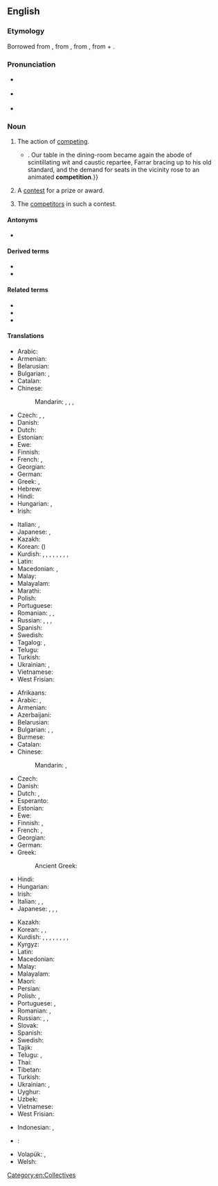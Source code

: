 {{also|compétition}}
==English==
{{slim-wikipedia}}

===Etymology===
Borrowed from {{bor|en|fr|compétition}}, from {{der|en|LL.|competitio|competītiō, competītiōnem}}, from {{der|en|la|competō}}, from {{m|la|con-}} + {{m|la|petō}}.

===Pronunciation===
* {{a|RP}} {{IPA|/ˌkɒmpəˈtɪʃən/|lang=en}}
* {{a|GenAm}} {{IPA|/ˌkɑːmpəˈtɪʃən/|lang=en}}
* {{audio|en-us-competition.ogg|Audio (US)|lang=en}}

===Noun===
{{en-noun|~}}

# {{lb|en|uncountable}} The action of [[compete|competing]].
#: {{ux|en|The '''competition''' for this job is strong.}}
#* {{quote-book|year=1898|author={{w|Winston Churchill (novelist)|Winston Churchill}}
|title={{w|The Celebrity}}|chapter=8
|passage=The humor of my proposition appealed more strongly to Miss Trevor than I had looked for, and from that time forward she became her old self again;{{...}}. Our table in the dining-room became again the abode of scintillating wit and caustic repartee, Farrar bracing up to his old standard, and the demand for seats in the vicinity rose to an animated '''competition'''.}}
# {{lb|en|countable}} A [[contest]] for a prize or award.
#: {{ux|en|The newspaper is featuring a '''competition''' to win a car.}}
# {{lb|en|uncountable|collectively}} The [[competitor]]s in such a contest.
#: {{ux|en|The new stain remover was ten times more effective than the '''competition'''.}}

====Antonyms====
* {{sense|action of competing}} {{l|en|cooperation}}

====Derived terms====
* {{l|en|competitioner}}
* {{l|en|economic competition}}

====Related terms====
* {{l|en|competitive}}
* {{l|en|compete}}
* {{l|en|competent}}

====Translations====
{{trans-top|action of competing}}
* Arabic: {{t|ar|مُنَافَسَة|f}}
* Armenian: {{t+|hy|մրցակցություն}}
* Belarusian: {{t|be|канкурэ́нцыя|f}}
* Bulgarian: {{t+|bg|съпе́рничество|n}}, {{t+|bg|конкуре́нция|f}}
* Catalan: {{t+|ca|competència|f}}
* Chinese:
*: Mandarin: {{t+|cmn|比賽|sc=Hani}}, {{t+|cmn|比赛|tr=bǐsài|sc=Hani}}, {{t+|cmn|競爭|sc=Hani}}, {{t+|cmn|竞争|tr=jìngzhēng|sc=Hani}}
* Czech: {{t|cs|soupeření}}, {{t|cs|konkurování}}, {{t|cs|konkurence}}
* Danish: {{t+|da|konkurrence|c}}
* Dutch: {{t+|nl|concurrentie|f}}
* Estonian: {{t|et|võistlus}}
* Ewe: {{t|ee|ɖikeke}}
* Finnish: {{t+|fi|kilpailu}}
* French: {{t+|fr|compétition|f}}, {{t+|fr|concurrence|f}}
* Georgian: {{t|ka|შეჯიბრება|sc=Geor}}
* German: {{t+|de|Konkurrenz|f}}
* Greek: {{t+|el|ανταγωνισμός|m|sc=Grek}}, {{qualifier|athletics}} {{t+|el|συναγωνισμός|m|sc=Grek}}
* Hebrew: {{t+|he|תַּחֲרוּת|f|tr=takharút|sc=Hebr}}
* Hindi: {{qualifier|rivalry}} {{t+|hi|प्रतिस्पर्धा|f}}
* Hungarian: {{t+|hu|verseny}}, {{t+|hu|versengés}}
* Irish: {{t|ga|iomaidh|f}}
{{trans-mid}}
* Italian: {{t+|it|competizione|f}}, {{t+|it|concorrenza|f}}
* Japanese: {{t+|ja|競争|tr=きょうそう, kyōsō|sc=Jpan}}, {{t|ja|コンペ|tr=konpe|sc=Jpan}}
* Kazakh: {{t+|kk|жарыс}}
* Korean: {{t+|ko|경쟁}} ({{t+|ko|競爭}})
* Kurdish: {{t+|ku|pêşbazî}}, {{t+|ku|pêşbirk}}, {{t+|ku|berêkane}}, {{t+|ku|misabiqe}}, {{t+|ku|hevrikî}}, {{t+|ku|hawirkan}}, {{t+|ku|riberiz}}, {{t+|ku|sîbaq}}, {{t+|ku|reqabet}}
* Latin: {{t|la|certāmen|n}}
* Macedonian: {{t|mk|натпревар|m|sc=Cyrl}}, {{t|mk|конкуренција|f|sc=Cyrl}}
* Malay: {{t|ms|persaingan}}
* Malayalam: {{t+|ml|മത്സരം|sc=Mlym}}
* Marathi: {{t|mr|स्पर्धा|f|tr=spardhā}}
* Polish: {{t+|pl|rywalizacja|f}}
* Portuguese: {{t+|pt|competição|f}}
* Romanian: {{t+|ro|competiție}}, {{t+|ro|concurență|f}}, {{t+|ro|concurs|n}}
* Russian: {{t+|ru|соревнова́ние|n}}, {{t+|ru|состяза́ние|n}}, {{t+|ru|конкуре́нция|f}} {{qualifier|eg. business}}, {{t+|ru|сопе́рничество|n}} {{qualifier|rivalry}}
* Spanish: {{t+|es|competición|f}}
* Swedish: {{t+|sv|konkurrens|c}}
* Tagalog: {{t|tl|tagisan}}, {{t|tl|pakikitagis}}
* Telugu: {{t+|te|పోటీ|sc=Telu}}
* Turkish: {{t+|tr|rekabet}}
* Ukrainian: {{t|uk|конкуре́нція|f}}, {{t|uk|змага́ння|n}}
* Vietnamese: {{t+|vi|cạnh tranh|alt=sự cạnh tranh}}
* West Frisian: {{t|fy|kompetysje|c}}
{{trans-bottom}}

{{trans-top|contest for a prize or award}}
* Afrikaans: {{t|af|kompetisie}}
* Arabic: {{t|ar|مُنَافَسَة|f}}, {{t|ar|مُسَابَقَة|f}}
* Armenian: {{t+|hy|մրցույթ}}
* Azerbaijani: {{t+|az|müsabiqə}}
* Belarusian: {{t|be|спабо́рніцтва|n}}
* Bulgarian: {{t+|bg|състеза́ние|n}}, {{t+|bg|съревнова́ние|n}}, {{t+|bg|надпревара|f}}
* Burmese: {{t+|my|ပြိုင်ပွဲ}}
* Catalan: {{t+|ca|competició|f}}
* Chinese:
*: Mandarin: {{t+|cmn|比賽|sc=Hani}}, {{t+|cmn|比赛|tr=bǐsài|sc=Hani}}
* Czech: {{t+|cs|soutěž|f}}
* Danish: {{t+|da|konkurrence|c}}
* Dutch: {{t+|nl|competitie|f}}, {{t+|nl|toernooi|n}}
* Esperanto: {{t|eo|konkurso}}
* Estonian: {{t|et|võistlus}}
* Ewe: {{t|ee|ɖikeke}}
* Finnish: {{t+|fi|kilpailu}}, {{t+|fi|kisa}}
* French: {{t+|fr|concours|m}}, {{t+|fr|compétition|f}}
* Georgian: {{t|ka|შეჯიბრი|sc=Cyrl}}
* German: {{t+|de|Wettbewerb|m}}
* Greek: {{t+|el|διαγωνισμός|m}}
*: Ancient Greek: {{t|grc|ἀγών|m}}
* Hindi: {{t+|hi|प्रतियोगिता|f}}
* Hungarian: {{t+|hu|verseny}}
* Irish: {{t|ga|iomaidh|f}}
* Italian: {{t+|it|concorso|m}}, {{t+|it|competizione|f}}, {{t+|it|gara|f}}
* Japanese: {{t+|ja|大会|tr=たいかい, taikai|sc=Jpan}}, {{t|ja|コンペ|tr=konpe|sc=Jpan}}, {{t|ja|コンクール|tr=konkūru|sc=Jpan}}, {{t|ja|コンテスト|tr=kontesuto|sc=Jpan}}
{{trans-mid}}
* Kazakh: {{t+|kk|жарыс}}
* Korean: {{t+|ko|경기}}, {{t|ko|경쟁 시험}}, {{t|ko|경진 대회}}
* Kurdish: {{t+|ku|pêşbazî}}, {{t+|ku|pêşbirk}}, {{t+|ku|berêkane}}, {{t+|ku|misabiqe}}, {{t+|ku|hevrikî}}, {{t+|ku|hawirkan}}, {{t+|ku|riberiz}}, {{t+|ku|sîbaq}}, {{t+|ku|reqabet}}
* Kyrgyz: {{t+|ky|мелдеш}}
* Latin: {{t|la|certāmen|n}}
* Macedonian: {{t|mk|наптревар|m|sc=Cyrl}}
* Malay: {{t|ms|pertandingan}}
* Malayalam: {{t+|ml|മത്സരം|sc=Mlym}}
* Maori: {{t|mi|tauwhāinga}}
* Persian: {{t+|fa|مسابقه|tr=mosâbeqe}}
* Polish: {{t+|pl|konkurs|m}}, {{t+|pl|zawody}}
* Portuguese: {{t+|pt|concurso|m}}, {{t+|pt|competição|f}}
* Romanian: {{t+|ro|concurs|n}}, {{t+|ro|competiție|f}}
* Russian: {{t+|ru|соревнова́ние|n}}, {{t+|ru|состяза́ние|n}}, {{t+|ru|ко́нкурс|m}}
* Slovak: {{t|sk|súťaž|f}}
* Spanish: {{t+|es|competencia|f}}
* Swedish: {{t+|sv|tävling|c}}
* Tajik: {{t|tg|мусобиқа}}
* Telugu: {{t+|te|పందెము|sc=Telu}}, {{t+|te|పోటీ|sc=Telu}}
* Thai: {{t+|th|การแข่ง}}
* Tibetan: {{t|bo|འགྲན་བསྡུར}}
* Turkish: {{t+|tr|müsabaka}}
* Ukrainian: {{t|uk|змага́ння|n}}, {{t|uk|ко́нкурс|m}}
* Uyghur: {{t|ug|مۇسابىقە}}
* Uzbek: {{t+|uz|musobaqa}}
* Vietnamese: {{t+|vi|cuộc thi}}
* West Frisian: {{t|fy|kompetysje|c}}
{{trans-bottom}}

<!--Please remove this section once all of the translations below have been moved into the tables above.-->
{{checktrans-top}}
* Indonesian: {{t+check|id|kompetisi}}, {{t+check|id|tanding|alt=pertandingan}}
* {{ttbc|ia}}: {{t-check|ia|competition}}
{{trans-mid}}
* Volapük: {{t+check|vo|mät}}, {{t+check|vo|mäted}}
* Welsh: {{t+check|cy|cystadleuaeth|f}}
{{trans-bottom}}

[[Category:en:Collectives]]